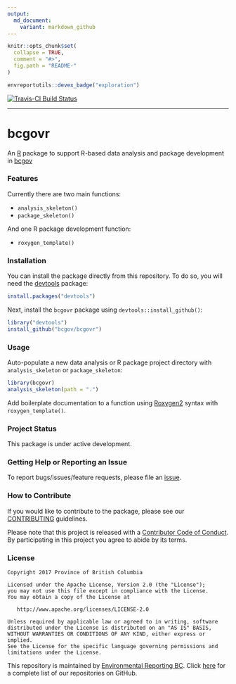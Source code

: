 ```yaml
---
output:
  md_document:
    variant: markdown_github
---
```


<!-- README.md is generated from README.Rmd. Please edit that file -->

```r
knitr::opts_chunk$set(
  collapse = TRUE,
  comment = "#>",
  fig.path = "README-"
)
```

```r
envreportutils::devex_badge("exploration")
```

[![Travis-CI Build Status](https://travis-ci.org/bcgov/bcgovr.svg?branch=master)](https://travis-ci.org/bcgov/bcgovr)

---

# bcgovr

An [R](http://r-project.org) package to support R-based data analysis and package development in [bcgov](https://github.com/bcgov/BC-Policy-Framework-For-GitHub)


### Features

Currently there are two main functions:

- `analysis_skeleton()`
- `package_skeleton()`

And one R package development function:

- `roxygen_template()`


### Installation

You can install the package directly from this repository. To do so, you will 
need the [devtools](https://github.com/hadley/devtools/) package:

```r
install.packages("devtools")
```

Next, install the `bcgovr` package using `devtools::install_github()`:

```r
library("devtools")
install_github("bcgov/bcgovr")
```


### Usage
Auto-populate a new data analysis or R package project directory with `analysis_skeleton` or `package_skeleton`:

```r
library(bcgovr)
analysis_skeleton(path = ".")
```

Add boilerplate documentation to a function using [Roxygen2](https://github.com/klutometis/roxygen) syntax with `roxygen_template()`.


### Project Status

This package is under active development.


### Getting Help or Reporting an Issue

To report bugs/issues/feature requests, please file an [issue](https://github.com/bcgov/bcgovr/issues/).


### How to Contribute

If you would like to contribute to the package, please see our 
[CONTRIBUTING](CONTRIBUTING.md) guidelines.

Please note that this project is released with a [Contributor Code of Conduct](CODE_OF_CONDUCT.md). By participating in this project you agree to abide by its terms.


### License

    Copyright 2017 Province of British Columbia

    Licensed under the Apache License, Version 2.0 (the "License");
    you may not use this file except in compliance with the License.
    You may obtain a copy of the License at 

       http://www.apache.org/licenses/LICENSE-2.0

    Unless required by applicable law or agreed to in writing, software
    distributed under the License is distributed on an "AS IS" BASIS,
    WITHOUT WARRANTIES OR CONDITIONS OF ANY KIND, either express or implied.
    See the License for the specific language governing permissions and
    limitations under the License.

This repository is maintained by [Environmental Reporting BC](http://www2.gov.bc.ca/gov/content?id=FF80E0B985F245CEA62808414D78C41B). Click [here](https://github.com/bcgov/EnvReportBC-RepoList) for a complete list of our repositories on GitHub.
